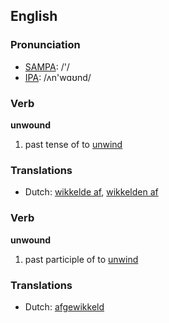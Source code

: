 ==English==

===Pronunciation===
*[[w:SAMPA|SAMPA]]: /'/
*[[w:IPA|IPA]]: /ʌn'wɑʊnd/

===Verb===
'''unwound'''

# past tense of to [[unwind]]

===Translations===
*Dutch: [[wikkelde af]], [[wikkelden af]]

===Verb===
'''unwound'''

# past participle of to [[unwind]]

===Translations===
*Dutch: [[afgewikkeld]]